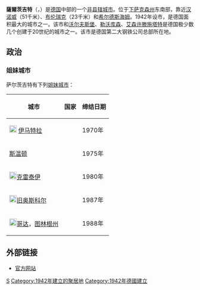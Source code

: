 {{noteTA|G1=德国地名|G2=Landkreis|G3=单位}}
{{德国城市
| 外文名 = Salzgitter
| 市徽图 = File:Coat of arms of Salzgitter.svg
| 在德国内的位置图 = Image:Lage der kreisfreien Stadt Salzgitter in Deutschland.png
| 所属联邦州 = 下萨克森州
| 所属行政区 = 
| 所属县 = 
| 坐标纬度 = 52
| 坐标纬度分 = 9
| 坐标经度 = 10
| 坐标经度分 = 20
| 海拔高度 = 90
| 面积 = 223.92
| 人口 = 103,668
| 统计时间 = 2016年12月31日
| 人口密度 = 463
| 邮政编码 = 38226, 38228, 38229, 38239, 38259
| 电话区号 = 05341
| 汽车牌号 = SZ
| 政府地址 = Joachim-Campe-Straße 6-8<br />38226 Salzgitter
| 政府网站 = [https://www.salzgitter.de/ www.salzgitter.de]
| 市长名字 = {{link-de|法兰克·克林格比尔|Frank_Klingebiel}}
|}}

'''薩爾茨吉特'''（{{lang-de|Salzgitter}}，{{IPA-de|zalt͡sˈɡɪtɐ|lang|De-Salzgitter.ogg}}）是[[德国|德国]]中部的一个[[非县辖城市|非县辖城市]]。位于[[下萨克森州|下萨克森州]]东南部，靠近[[汉诺威|汉诺威]]（51千米）、[[布伦瑞克|布伦瑞克]]（23千米）和[[希尔德斯海姆|希尔德斯海姆]]。1942年设市，是德国面积最大的城市之一。该市和[[沃尔夫斯堡|沃尔夫斯堡]]、[[勒沃库森|勒沃库森]]、[[艾森许滕施塔特|艾森许滕施塔特]]是德国极少数几个创建于20世纪的城市之一。该市是德国第二大钢铁公司{{link-de|萨尔茨吉特股份公司|Salzgitter_AG}}总部所在地。

== 政治 ==
=== 姐妹城市 ===
萨尔茨吉特有下列[[姐妹城市|姐妹城市]]：
{| class="wikitable"
|-
! 城市 !! 国家 !! 缔结日期
|-
|[[File:Imatra.vaakuna.svg|20px]] [[伊马特拉|伊马特拉]]||{{FIN}}||1970年
|-
|[[斯温顿|斯温顿]]||{{GBR}}||1975年
|-
|[[File:Blason_ville_fr_Créteil_(Val-de-Marne).svg|20px]][[克雷泰伊|克雷泰伊]]||{{FRA}}||1980年
|-
|[[File:Coat_of_Arms_of_Stary_Oskol_(Belgorod_oblast).png|20px]][[旧奥斯科尔|旧奥斯科尔]]||{{RUS}}||1987年
|-
|[[File:Gotha-Wappen.svg|20px]][[哥达|哥达]]，[[图林根州|图林根州]]||{{DEU}}||1988年
|}

== 外部链接 ==
* [http://www.salzgitter.de 官方网站]{{de icon}}

{{下萨克森州行政区划}}

{{Authority control}}
[[Category:下萨克森州市镇|S]]
[[Category:1942年建立的聚居地|Category:1942年建立的聚居地]]
[[Category:1942年德國建立|Category:1942年德國建立]]